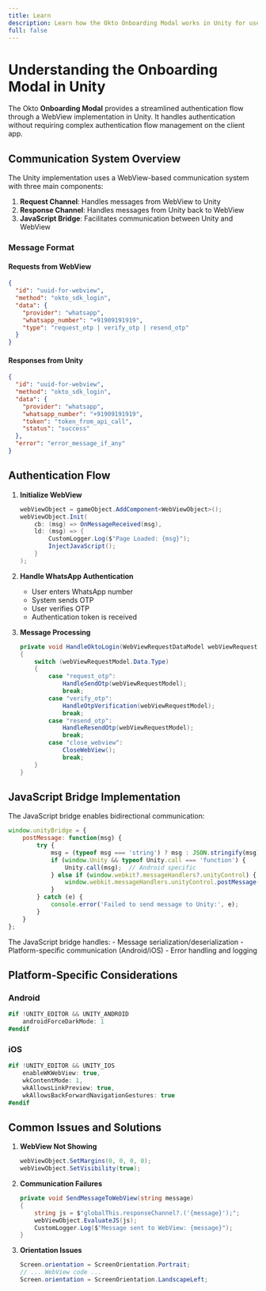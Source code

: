 ```yaml
---
title: Learn
description: Learn how the Okto Onboarding Modal works in Unity for user authentication.
full: false
---
```



# Understanding the Onboarding Modal in Unity

The Okto **Onboarding Modal** provides a streamlined authentication flow through a WebView implementation in Unity. It handles authentication without requiring complex authentication flow management on the client app.

## Communication System Overview

The Unity implementation uses a WebView-based communication system with three main components:

1. **Request Channel**: Handles messages from WebView to Unity
2. **Response Channel**: Handles messages from Unity back to WebView
3. **JavaScript Bridge**: Facilitates communication between Unity and WebView

### Message Format

#### Requests from WebView
```json
{
  "id": "uuid-for-webview",
  "method": "okto_sdk_login",
  "data": {
    "provider": "whatsapp",
    "whatsapp_number": "+91909191919",
    "type": "request_otp | verify_otp | resend_otp"
  }
}
```

#### Responses from Unity
```json
{
  "id": "uuid-for-webview",
  "method": "okto_sdk_login",
  "data": {
    "provider": "whatsapp",
    "whatsapp_number": "+91909191919",
    "token": "token_from_api_call",
    "status": "success"
  },
  "error": "error_message_if_any"
}
```

## Authentication Flow

1. **Initialize WebView**
   ```csharp
   webViewObject = gameObject.AddComponent<WebViewObject>();
   webViewObject.Init(
       cb: (msg) => OnMessageReceived(msg),
       ld: (msg) => {
           CustomLogger.Log($"Page Loaded: {msg}");
           InjectJavaScript();
       }
   );
   ```

2. **Handle WhatsApp Authentication**
   - User enters WhatsApp number
   - System sends OTP
   - User verifies OTP
   - Authentication token is received

3. **Message Processing**
   ```csharp
   private void HandleOktoLogin(WebViewRequestDataModel webViewRequestModel)
   {
       switch (webViewRequestModel.Data.Type)
       {
           case "request_otp":
               HandleSendOtp(webViewRequestModel);
               break;
           case "verify_otp":
               HandleOtpVerification(webViewRequestModel);
               break;
           case "resend_otp":
               HandleResendOtp(webViewRequestModel);
               break;
           case "close_webview":
               CloseWebView();
               break;
       }
   }
   ```

## JavaScript Bridge Implementation

The JavaScript bridge enables bidirectional communication:

```javascript
window.unityBridge = {
    postMessage: function(msg) {
        try {
            msg = (typeof msg === 'string') ? msg : JSON.stringify(msg);
            if (window.Unity && typeof Unity.call === 'function') {
                Unity.call(msg);  // Android specific
            } else if (window.webkit?.messageHandlers?.unityControl) {
                window.webkit.messageHandlers.unityControl.postMessage(msg);  // iOS specific
            }
        } catch (e) {
            console.error('Failed to send message to Unity:', e);
        }
    }
};
```

<Callout type="info">
The JavaScript bridge handles:
- Message serialization/deserialization
- Platform-specific communication (Android/iOS)
- Error handling and logging
</Callout>

## Platform-Specific Considerations

### Android
```csharp
#if !UNITY_EDITOR && UNITY_ANDROID
    androidForceDarkMode: 1
#endif
```

### iOS
```csharp
#if !UNITY_EDITOR && UNITY_IOS
    enableWKWebView: true,
    wkContentMode: 1,
    wkAllowsLinkPreview: true,
    wkAllowsBackForwardNavigationGestures: true
#endif
```

## Common Issues and Solutions

1. **WebView Not Showing**
   ```csharp
   webViewObject.SetMargins(0, 0, 0, 0);
   webViewObject.SetVisibility(true);
   ```

2. **Communication Failures**
   ```csharp
   private void SendMessageToWebView(string message)
   {
       string js = $"globalThis.responseChannel?.('{message}');";
       webViewObject.EvaluateJS(js);
       CustomLogger.Log($"Message sent to WebView: {message}");
   }
   ```

3. **Orientation Issues**
   ```csharp
   Screen.orientation = ScreenOrientation.Portrait;
   // ... WebView code ...
   Screen.orientation = ScreenOrientation.LandscapeLeft;
   ```